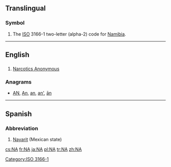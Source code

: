 {{also|Appendix:Variations of "na"}}
==Translingual==

===Symbol===
{{head|mul|symbol}}
# The [[ISO]] 3166-1 two-letter (alpha-2) code for [[Namibia]].

[[Category:ISO 3166-1]]
----

==English==

==={{initialism-old|en}}===
{{head|en}}

# [[w:Narcotics Anonymous|Narcotics Anonymous]]

===Anagrams===
* [[AN#English|AN]], [[An#English|An]], [[an#English|an]], [[an'#English|an']], [[ān#English|ān]]

----

==Spanish==

===Abbreviation===
{{head|es|abbreviation}}

# [[Nayarit]] (Mexican state)

[[cs:NA]]
[[fr:NA]]
[[ja:NA]]
[[pl:NA]]
[[tr:NA]]
[[zh:NA]]